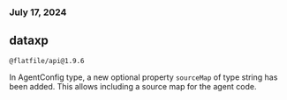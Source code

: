 ### July 17, 2024

## dataxp

`@flatfile/api@1.9.6`

In AgentConfig type, a new optional property `sourceMap` of type string has been
added. This allows including a source map for the agent code.
